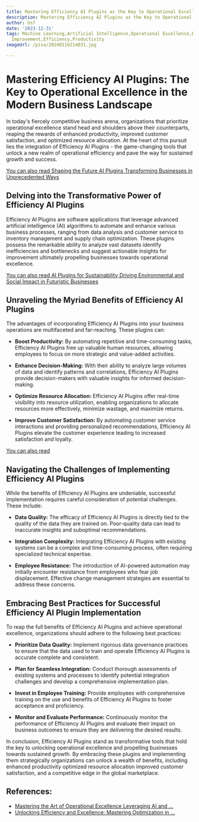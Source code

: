 ```yaml
---
title: Mastering Efficiency AI Plugins as the Key to Operational Excellence
description: Mastering Efficiency AI Plugins as the Key to Operational Excellence
author: Usf
date: '2023-12-31'
tags: Machine Learning,Artificial Intelligence,Operational Excellence,Business Process
  Improvement,Efficiency,Productivity
imageUrl: /pixa/20240116214031.jpg

---
```

# Mastering Efficiency AI Plugins: The Key to  Operational Excellence in the Modern Business Landscape

In today's fiercely competitive business arena, organizations that prioritize operational excellence  stand head and shoulders above their counterparts, reaping the rewards of  enhanced productivity, improved customer satisfaction, and optimized resource allocation. At  the heart of this pursuit lies the integration of Efficiency AI Plugins - the game-changing tools that unlock a new realm of operational efficiency  and pave the  way  for sustained growth and success.

[You can also  read Shaping the Future AI  Plugins Transforming Businesses in Unprecedented Ways](Shaping%20the%20Future%20AI%20Plugins%20Transforming%20Businesses%20in%20Unprecedented%20Ways)


## Delving into the  Transformative Power  of Efficiency AI Plugins

Efficiency AI Plugins are software applications that leverage advanced artificial intelligence (AI) algorithms to automate and enhance various business processes, ranging from  data analysis and customer service to inventory management  and supply chain optimization. These plugins possess the remarkable ability to analyze vast  datasets identify inefficiencies  and bottlenecks and suggest actionable insights for improvement ultimately propelling businesses towards operational  excellence.

[You can also  read AI Plugins for Sustainability Driving Environmental and Social Impact in Futuristic Businesses](AI%20Plugins%20for%20Sustainability%20Driving%20Environmental%20and%20Social%20Impact%20in%20Futuristic%20Businesses)


## Unraveling the Myriad Benefits of Efficiency AI  Plugins

The advantages of incorporating Efficiency AI Plugins into your business operations are multifaceted and far-reaching. These plugins can:

* **Boost Productivity:** By automating repetitive  and  time-consuming tasks, Efficiency AI Plugins  free up valuable human resources, allowing employees to focus on  more strategic and value-added activities.

*  **Enhance Decision-Making:** With their ability  to analyze large volumes of data and identify patterns  and correlations, Efficiency AI Plugins provide decision-makers with valuable insights for informed decision-making.

* **Optimize  Resource Allocation:** Efficiency AI Plugins offer real-time visibility into  resource utilization, enabling organizations to allocate resources more effectively, minimize wastage, and maximize returns.

* **Improve Customer Satisfaction:** By automating  customer service interactions and providing personalized recommendations, Efficiency AI Plugins  elevate the customer experience leading to increased satisfaction and loyalty.

[You can also read ]()


## Navigating the Challenges of Implementing  Efficiency AI Plugins

While the benefits  of Efficiency AI Plugins are undeniable, successful implementation requires careful consideration of potential challenges. These include:

* **Data Quality:** The efficacy of Efficiency  AI Plugins is directly tied to  the quality of the data  they are trained on. Poor-quality data can lead to inaccurate  insights and suboptimal recommendations.

* **Integration Complexity:** Integrating Efficiency  AI Plugins with existing systems can be a complex and time-consuming process, often requiring specialized technical expertise.

* **Employee Resistance:** The introduction of AI-powered automation  may initially encounter resistance from employees who fear job displacement. Effective change  management strategies are essential to address these concerns.

## Embracing  Best  Practices for Successful Efficiency AI  Plugin Implementation

To reap the full benefits of Efficiency AI Plugins and  achieve operational  excellence, organizations should adhere to the following  best practices:

* **Prioritize Data Quality:** Implement rigorous data governance practices to ensure that the data used to train  and operate Efficiency  AI Plugins is accurate complete and consistent.

* **Plan for Seamless Integration:** Conduct thorough assessments of existing systems and processes to identify potential integration  challenges  and develop a comprehensive implementation plan.

* **Invest  in Employee Training:** Provide employees with comprehensive training on the use  and benefits of Efficiency AI Plugins to foster acceptance and proficiency.

* **Monitor and Evaluate Performance:** Continuously  monitor the performance of Efficiency AI Plugins and  evaluate their impact on business outcomes  to ensure they are delivering the desired results.

In conclusion, Efficiency AI Plugins stand as transformative tools  that hold the  key to unlocking operational excellence and  propelling businesses towards sustained growth.  By embracing these plugins and implementing them  strategically organizations can unlock a wealth of  benefits, including enhanced productivity optimized resource allocation improved customer satisfaction, and a competitive edge in the global marketplace.

## References:
- [Mastering the Art of Operational Excellence Leveraging AI and ...](https://www.linkedin.com/pulse/mastering-art-operational-excellence-leveraging)
- [Unlocking Efficiency and Excellence: Mastering Optimization in ...](https://www.linkedin.com/pulse/unlocking-efficiency-excellence-mastering-operations-%D8%B3%D8%B9%D8%A7%D8%AF-%D8%A7%D9%84%D8%B4%D9%84%D8%A7%D8%AD)
